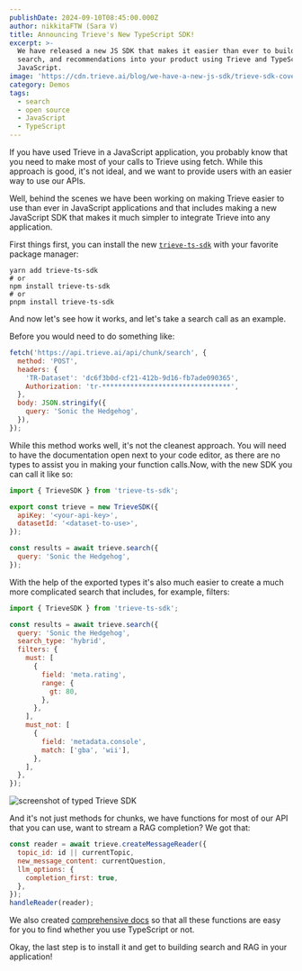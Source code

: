 ```yaml
---
publishDate: 2024-09-10T08:45:00.000Z
author: nikkitaFTW (Sara V)
title: Announcing Trieve's New TypeScript SDK!
excerpt: >-
  We have released a new JS SDK that makes it easier than ever to build RAG,
  search, and recommendations into your product using Trieve and TypeScript or
  JavaScript.
image: 'https://cdn.trieve.ai/blog/we-have-a-new-js-sdk/trieve-sdk-cover-image.webp'
category: Demos
tags:
  - search
  - open source
  - JavaScript
  - TypeScript
---
```


If you have used Trieve in a JavaScript application, you probably know that you need to make most of your calls to Trieve using fetch. While this approach is good, it's not ideal, and we want to provide users with an easier way to use our APIs.

Well, behind the scenes we have been working on making Trieve easier to use than ever in JavaScript applications and that includes making a new JavaScript SDK that makes it much simpler to integrate Trieve into any application.

First things first, you can install the new [`trieve-ts-sdk`](https://www.npmjs.com/package/trieve-ts-sdk) with your favorite package manager:

```bash!
yarn add trieve-ts-sdk
# or
npm install trieve-ts-sdk
# or
pnpm install trieve-ts-sdk
```

And now let's see how it works, and let's take a search call as an example.

Before you would need to do something like:

```javascript
fetch('https://api.trieve.ai/api/chunk/search', {
  method: 'POST',
  headers: {
    'TR-Dataset': 'dc6f3b0d-cf21-412b-9d16-fb7ade090365',
    Authorization: 'tr-********************************',
  },
  body: JSON.stringify({
    query: 'Sonic the Hedgehog',
  }),
});
```

While this method works well, it's not the cleanest approach. You will need to have the documentation open next to your code editor, as there are no types to assist you in making your function calls.Now, with the new SDK you can call it like so:

```javascript
import { TrieveSDK } from 'trieve-ts-sdk';

export const trieve = new TrieveSDK({
  apiKey: '<your-api-key>',
  datasetId: '<dataset-to-use>',
});

const results = await trieve.search({
  query: 'Sonic the Hedgehog',
});
```

With the help of the exported types it's also much easier to create a much more complicated search that includes, for example, filters:

```javascript
import { TrieveSDK } from 'trieve-ts-sdk';

const results = await trieve.search({
  query: 'Sonic the Hedgehog',
  search_type: 'hybrid',
  filters: {
    must: [
      {
        field: 'meta.rating',
        range: {
          gt: 80,
        },
      },
    ],
    must_not: [
      {
        field: 'metadata.console',
        match: ['gba', 'wii'],
      },
    ],
  },
});
```

![screenshot of typed Trieve SDK](https://cdn.trieve.ai/blog/we-have-a-new-js-sdk/fully-typed-trieve-ts-sdk.webp)

And it's not just methods for chunks, we have functions for most of our API that you can use, want to stream a RAG completion? We got that:

```javascript
const reader = await trieve.createMessageReader({
  topic_id: id || currentTopic,
  new_message_content: currentQuestion,
  llm_options: {
    completion_first: true,
  },
});
handleReader(reader);
```

We also created [comprehensive docs](https://ts-sdk.trieve.ai/) so that all these functions are easy for you to find whether you use TypeScript or not.

Okay, the last step is to install it and get to building search and RAG in your application!
